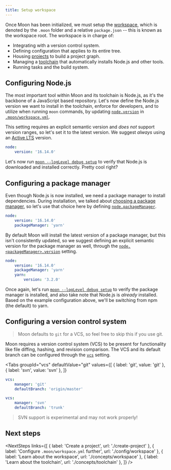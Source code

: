 ```yaml
---
title: Setup workspace
---
```



<Label header text="3 min" />

Once Moon has been initialized, we must setup the [workspace](./concepts/workspace), which is
denoted by the `.moon` folder and a relative `package.json` -- this is known as the workspace root.
The workspace is in charge of:

- Integrating with a version control system.
- Defining configuration that applies to its entire tree.
- Housing [projects](./concepts/project) to build a project graph.
- Managing a [toolchain](./concepts/toolchain) that automatically installs Node.js and other tools.
- Running tasks and the build system.

## Configuring Node.js

The most important tool within Moon and its toolchain is Node.js, as it's the backbone of a
JavaScript based repository. Let's now define the Node.js version we want to install in the
toolchain, enforce for developers, and to utilize when running `moon` commands, by updating
[`node.version`](./config/workspace#version) in [`.moon/workspace.yml`](./config/workspace).

This setting requires an explicit semantic version and _does not_ support version ranges, so let's
set it to the latest version. We suggest _always_ using an
[Active LTS](https://nodejs.org/en/about/releases/) version.

```yaml title=".moon/workspace.yml"
node:
	version: '16.14.0'
```

Let's now run [`moon --logLevel debug setup`](./commands/setup) to verify that Node.js is downloaded
and installed correctly. Pretty cool right?

## Configuring a package manager

Even though Node.js is now installed, we need a package manager to install dependencies. During
installation, we talked about [choosing a package manager](./install#choosing-a-package-manager), so
let's use that choice here by defining [`node.packageManager`](./config/workspace#packagemanager).

```yaml title=".moon/workspace.yml"
node:
	version: '16.14.0'
	packageManager: 'yarn'
```

By default Moon will install the latest version of a package manager, but this isn't consistently
updated, so we suggest defining an explicit semantic version for the package manager as well,
through the [`node.<packageManager>.version`](./config/workspace#version-1) setting.

```yaml title=".moon/workspace.yml"
node:
	version: '16.14.0'
	packageManager: 'yarn'
	yarn:
		version: '3.2.0'
```

Once again, let's run [`moon --logLevel debug setup`](./commands/setup) to verify the package
manager is installed, and also take note that Node.js is _already_ installed. Based on the example
configuration above, we'll be switching from npm (the default) to yarn.

## Configuring a version control system

> Moon defaults to `git` for a VCS, so feel free to skip this if you use git.

Moon requires a version control system (VCS) to be present for functionality like file diffing,
hashing, and revision comparison. The VCS and its default branch can be configured through the
[`vcs`](./config/workspace#vcs) setting.

<Tabs
  groupId="vcs"
  defaultValue="git"
  values={[
    { label: 'git', value: 'git' },
    { label: 'svn', value: 'svn' },
  ]}
>
<TabItem value="git">

```yaml title=".moon/workspace.yml"
vcs:
	manager: 'git'
	defaultBranch: 'origin/master'
```

</TabItem>
<TabItem value="svn">

```yaml title=".moon/workspace.yml"
vcs:
	manager: 'svn'
	defaultBranch: 'trunk'
```

> SVN support is experimental and may not work properly!

</TabItem>
</Tabs>

## Next steps

<NextSteps
	links={[
		{ label: 'Create a project', url: './create-project' },
		{ label: 'Configure `.moon/workspace.yml` further', url: './config/workspace' },
		{ label: 'Learn about the workspace', url: './concepts/workspace' },
		{ label: 'Learn about the toolchain', url: './concepts/toolchain' },
	]}
/>
